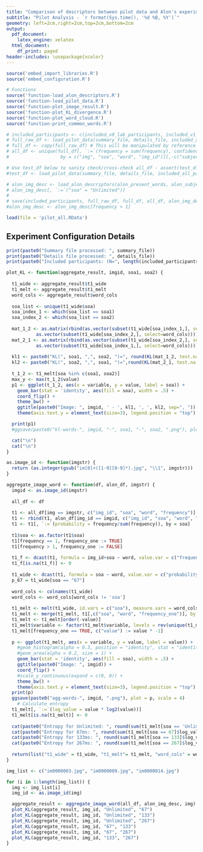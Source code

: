 ```yaml
---
title: "Comparison of descriptors between pilot data and Alon's experiment (V1)"
subtitle: "Pilot Analysis - `r format(Sys.time(), '%d %B, %Y')`"
geometry: left=2cm,right=2cm,top=2cm,bottom=2cm
output:
  pdf_document:
    latex_engine: xelatex
  html_document:
    df_print: paged
header-includes: \usepackage{xcolor}
---
```


```r
source('embed_import_libraries.R')
source('embed_configuration.R')

# Functions
source('function-load_alon_descriptors.R')
source('function-load_pilot_data.R')
source('function-plot_image_result.R')
source('function-plot_KL_divergence.R')
source('function-plot_word_cloud.R')
source('function-print_common_words.R')
```

```r
# included_participants <- c(included_v0_lab_participants, included_v1_mturk_participants)
# full_raw_df <- load_pilot_data(summary_file, details_file, included_all_participants, by_subject = TRUE)
# full_df <- copy(full_raw_df) # This will be manipulated by reference so reassign to another variable.
# all_df <- unique(full_df[, `:=`(frequency = sum(frequency), confidence = mean(confidence)),
#                   by = c("img", "soa", "word", "img_id")][,-c("subject")])

# Use test_df below to sanity check/cross-check all_df - assert(test_df == all_df)
#test_df <- load_pilot_data(summary_file, details_file, included_all_participants, by_subject = FALSE)
```

```r
# alon_img_desc <- load_alon_descriptors(alon_present_words, alon_subject_descriptions, alon_remove_words)
# alon_img_desc[, `:=`("soa" = "Unlimited")]
# 
# save(included_participants, full_raw_df, full_df, all_df, alon_img_desc, file="pilot_all.RData")
#alon_img_desc <- alon_img_desc[frequency > 1]
```

```r
load(file = 'pilot_all.RData')
```

## Experiment Configuration Details
```r
print(paste0("Summary file processed: ", summary_file))
print(paste0("Details file processed: ", details_file))
print(paste0("Included participants: (N=", length(included_participants), ")"))
```
```r
plot_KL <- function(aggregate_result, imgid, soa1, soa2) {
   
  t1_wide <- aggregate_result$t1_wide
  t1_melt <- aggregate_result$t1_melt
  word_cols <- aggregate_result$word_cols
  
  soa_list <- unique(t1_wide$soa)
  soa_index_1 <- which(soa_list == soa1)
  soa_index_2 <- which(soa_list == soa2)
  
  mat_1_2 <- as.matrix(rbind(as.vector(subset(t1_wide[soa_index_1,], select=word_cols)), 
           as.vector(subset(t1_wide[soa_index_2,], select=word_cols))))
  mat_2_1 <- as.matrix(rbind(as.vector(subset(t1_wide[soa_index_2,], select=word_cols)), 
           as.vector(subset(t1_wide[soa_index_1,], select=word_cols))))
  
  kl1 <- paste0("KL(", soa1, ",", soa2, ")=", round(KL(mat_1_2, test.na = FALSE, unit="log2"), 4))
  kl2 <- paste0("KL(", soa2, ",", soa1, ")=",round(KL(mat_2_1, test.na = FALSE, unit="log2"), 4))
  
  t_1_2 <- t1_melt[soa %in% c(soa1, soa2)]
  max_y <- max(t_1_2$value)
  p1 <- ggplot(t_1_2, aes(x = variable, y = value, label = soa)) +
    geom_bar(stat = 'identity', aes(fill = soa), width = .5) +
    coord_flip() +
    theme_bw() +
    ggtitle(paste0("Image: ", imgid, ' - ', kl1, ', ', kl2, sep=", ")) + 
    theme(axis.text.y = element_text(size=3), legend.position = "top") + xlab("") 

  print(p1)
  #ggsave(paste0("kl-words-", imgid, "-", soa1, "-", soa2, ".png"), plot = p1, scale = 4)

  cat("\n")
  cat("\n")
}

```


```r
as.image_id <- function(imgstr) {
  return (as.integer(gsub("im[0]+([1-9][0-9]*).jpg", "\\1", imgstr)))
}

aggregate_image_word <- function(df, alon_df, imgstr) {
  imgid <- as.image_id(imgstr)
  
  all_df <- df
  
  t1 <- all_df[img == imgstr, c("img_id", "soa", "word", "frequency")]
  t1 <- rbind(t1, alon_df[img_id == imgid, c("img_id", "soa", "word", "frequency")]) 
  t1 <- t1[, `:=`(probability = frequency/sum(frequency)), by = soa]
  
  t1$soa <- as.factor(t1$soa)
  t1[frequency == 1, frequency_one := TRUE]
  t1[frequency > 1, frequency_one := FALSE]
  
  t1_f <- dcast(t1, formula = img_id+soa ~ word, value.var = c("frequency"))
  t1_f[is.na(t1_f)] <- 0
  
  t1_wide <- dcast(t1, formula = soa ~ word, value.var = c("probability"), fill = 0)
  p_67 = t1_wide[soa == "67"]
  
  word_cols <- colnames(t1_wide)
  word_cols <- word_cols[word_cols != 'soa']
  
  t1_melt <- melt(t1_wide, id.vars = c("soa"), measure.vars = word_cols)
  t1_melt <- merge(t1_melt, t1[,c("soa", "word", "frequency_one")], by.x = c("soa", "variable"), by.y = c("soa", "word"), all = TRUE)
  t1_melt <- t1_melt[order(-value)]
  t1_melt$variable <- factor(t1_melt$variable, levels = rev(unique(t1_melt$variable)))
  t1_melt[frequency_one == TRUE, c("value") := value * -1]
  
  p <- ggplot(t1_melt, aes(x = variable, y = value, label = value)) + 
    #geom_histogram(alpha = 0.3, position = "identity", stat = "identity") + 
    #geom_area(alpha = 0.2, size = 1) + 
    geom_bar(stat = 'identity', aes(fill = soa), width = .5) + 
    ggtitle(paste0("Image: ", imgid)) + 
    coord_flip() +
    #scale_y_continuous(expand = c(0, 0)) +
    theme_bw() + 
    theme(axis.text.y = element_text(size=3), legend.position = "top") + xlab("")
  print(p)
  ggsave(paste0("agg-words-", imgid, ".png"), plot = p, scale = 4)
    # Calculate entropy
  t1_melt[, `:=`(log_value = value * log2(value))]
  t1_melt[is.na(t1_melt)] <- 0
    
  cat(paste0("Entropy for Unlimited: ", round(sum(t1_melt[soa == 'Unlimited']$log_value)*-1, 4), "\n"))
  cat(paste0("Entropy for 67ms: ", round(sum(t1_melt[soa == 67]$log_value)*-1, 4), "\n"))
  cat(paste0("Entropy for 133ms: ", round(sum(t1_melt[soa == 133]$log_value)*-1, 4), "\n"))
  cat(paste0("Entropy for 267ms: ", round(sum(t1_melt[soa == 267]$log_value)*-1, 4), "\n"))
  
  return(list("t1_wide" = t1_wide, "t1_melt"= t1_melt, "word_cols" = word_cols))
}
```

```r
img_list <- c("im0000003.jpg", "im0000009.jpg", "im0000014.jpg")

for (i in 1:length(img_list)) {
  img <- img_list[i]
  img_id <- as.image_id(img)

  aggregate_result <- aggregate_image_word(all_df, alon_img_desc, img)
  plot_KL(aggregate_result, img_id, "Unlimited", "67")
  plot_KL(aggregate_result, img_id, "Unlimited", "133")
  plot_KL(aggregate_result, img_id, "Unlimited", "267")
  plot_KL(aggregate_result, img_id, "67", "133")
  plot_KL(aggregate_result, img_id, "67", "267")
  plot_KL(aggregate_result, img_id, "133", "267")
}

```



